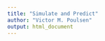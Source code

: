 ```yaml
---
title: "Simulate and Predict"
author: "Victor M. Poulsen" 
output: html_document
---
```


```r

```

